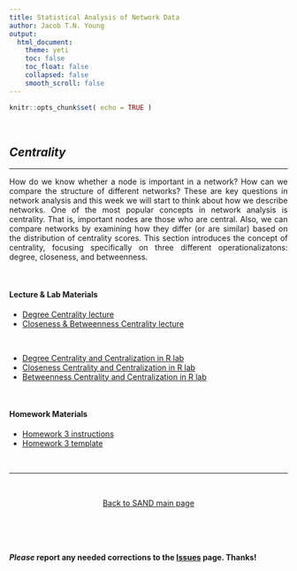 ```yaml
---
title: Statistical Analysis of Network Data
author: Jacob T.N. Young
output: 
  html_document:
    theme: yeti
    toc: false
    toc_float: false
    collapsed: false
    smooth_scroll: false
---
```


<style>
body {
text-align: justify}
</style>

```r
knitr::opts_chunk$set( echo = TRUE )
```


<br>

## *Centrality*

----

How do we know whether a node is important in a network? How can we compare the structure of different networks? These are key questions in network analysis and this week we will start to think about how we describe networks. One of the most popular concepts in network analysis is centrality. That is, important nodes are those who are central. Also, we can compare networks by examining how they differ (or are similar) based on the distribution of centrality scores. This section introduces the concept of centrality, focusing specifically on three different operationalizatons: degree, closeness, and betweenness.

<br>

#### Lecture & Lab Materials  

  + [Degree Centrality lecture](../lectures/lecture-04-degree-centrality.pdf)  
  + [Closeness & Betweenness Centrality lecture](../lectures/lecture-05-close-between-centrality.pdf)  

<br>

  + [Degree Centrality and Centralization in R lab](../labs/lab-05-degree-centrality.html)  
  + [Closeness Centrality and Centralization in R lab](../labs/lab-06-closeness-centrality.html)  
  + [Betweenness Centrality and Centralization in R lab](../labs/lab-07-betweenness-centrality.html)  

<br>

#### Homework Materials  

  + [Homework 3 instructions](../hmwk/hmwk-03-instructions.html)  
  + [Homework 3 template](../hmwk/templates/hmwk-03-template.zip?raw=true)  

<br>

____

<br>

<p align="center">
[Back to SAND main page](https://jacobtnyoung.github.io/SAND/)
</p>

<br>

<br>

#### ***Please*** report any needed corrections to the [Issues](https://github.com/jacobtnyoung/SAND/issues/new) page. Thanks!

<br>
<br>